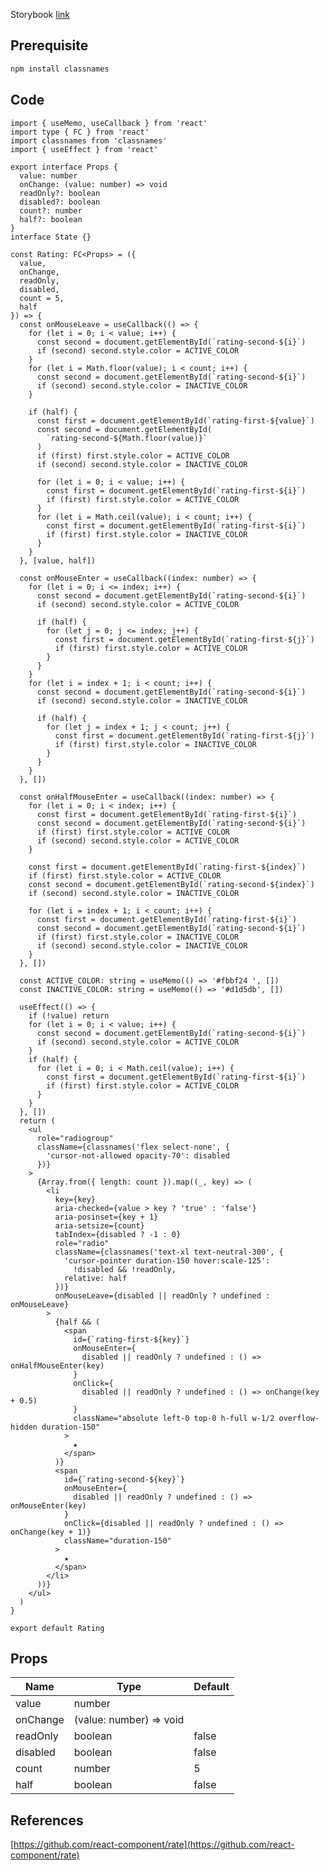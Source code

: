 
Storybook [link](https://components.kidow.me/?path=/story/data-entry--rating)

## Prerequisite

```bash npm2yarn
npm install classnames
```

## Code

```tsx title="components/Rating/index.tsx"
import { useMemo, useCallback } from 'react'
import type { FC } from 'react'
import classnames from 'classnames'
import { useEffect } from 'react'

export interface Props {
  value: number
  onChange: (value: number) => void
  readOnly?: boolean
  disabled?: boolean
  count?: number
  half?: boolean
}
interface State {}

const Rating: FC<Props> = ({
  value,
  onChange,
  readOnly,
  disabled,
  count = 5,
  half
}) => {
  const onMouseLeave = useCallback(() => {
    for (let i = 0; i < value; i++) {
      const second = document.getElementById(`rating-second-${i}`)
      if (second) second.style.color = ACTIVE_COLOR
    }
    for (let i = Math.floor(value); i < count; i++) {
      const second = document.getElementById(`rating-second-${i}`)
      if (second) second.style.color = INACTIVE_COLOR
    }

    if (half) {
      const first = document.getElementById(`rating-first-${value}`)
      const second = document.getElementById(
        `rating-second-${Math.floor(value)}`
      )
      if (first) first.style.color = ACTIVE_COLOR
      if (second) second.style.color = INACTIVE_COLOR

      for (let i = 0; i < value; i++) {
        const first = document.getElementById(`rating-first-${i}`)
        if (first) first.style.color = ACTIVE_COLOR
      }
      for (let i = Math.ceil(value); i < count; i++) {
        const first = document.getElementById(`rating-first-${i}`)
        if (first) first.style.color = INACTIVE_COLOR
      }
    }
  }, [value, half])

  const onMouseEnter = useCallback((index: number) => {
    for (let i = 0; i <= index; i++) {
      const second = document.getElementById(`rating-second-${i}`)
      if (second) second.style.color = ACTIVE_COLOR

      if (half) {
        for (let j = 0; j <= index; j++) {
          const first = document.getElementById(`rating-first-${j}`)
          if (first) first.style.color = ACTIVE_COLOR
        }
      }
    }
    for (let i = index + 1; i < count; i++) {
      const second = document.getElementById(`rating-second-${i}`)
      if (second) second.style.color = INACTIVE_COLOR

      if (half) {
        for (let j = index + 1; j < count; j++) {
          const first = document.getElementById(`rating-first-${j}`)
          if (first) first.style.color = INACTIVE_COLOR
        }
      }
    }
  }, [])

  const onHalfMouseEnter = useCallback((index: number) => {
    for (let i = 0; i < index; i++) {
      const first = document.getElementById(`rating-first-${i}`)
      const second = document.getElementById(`rating-second-${i}`)
      if (first) first.style.color = ACTIVE_COLOR
      if (second) second.style.color = ACTIVE_COLOR
    }

    const first = document.getElementById(`rating-first-${index}`)
    if (first) first.style.color = ACTIVE_COLOR
    const second = document.getElementById(`rating-second-${index}`)
    if (second) second.style.color = INACTIVE_COLOR

    for (let i = index + 1; i < count; i++) {
      const first = document.getElementById(`rating-first-${i}`)
      const second = document.getElementById(`rating-second-${i}`)
      if (first) first.style.color = INACTIVE_COLOR
      if (second) second.style.color = INACTIVE_COLOR
    }
  }, [])

  const ACTIVE_COLOR: string = useMemo(() => '#fbbf24 ', [])
  const INACTIVE_COLOR: string = useMemo(() => '#d1d5db', [])

  useEffect(() => {
    if (!value) return
    for (let i = 0; i < value; i++) {
      const second = document.getElementById(`rating-second-${i}`)
      if (second) second.style.color = ACTIVE_COLOR
    }
    if (half) {
      for (let i = 0; i < Math.ceil(value); i++) {
        const first = document.getElementById(`rating-first-${i}`)
        if (first) first.style.color = ACTIVE_COLOR
      }
    }
  }, [])
  return (
    <ul
      role="radiogroup"
      className={classnames('flex select-none', {
        'cursor-not-allowed opacity-70': disabled
      })}
    >
      {Array.from({ length: count }).map((_, key) => (
        <li
          key={key}
          aria-checked={value > key ? 'true' : 'false'}
          aria-posinset={key + 1}
          aria-setsize={count}
          tabIndex={disabled ? -1 : 0}
          role="radio"
          className={classnames('text-xl text-neutral-300', {
            'cursor-pointer duration-150 hover:scale-125':
              !disabled && !readOnly,
            relative: half
          })}
          onMouseLeave={disabled || readOnly ? undefined : onMouseLeave}
        >
          {half && (
            <span
              id={`rating-first-${key}`}
              onMouseEnter={
                disabled || readOnly ? undefined : () => onHalfMouseEnter(key)
              }
              onClick={
                disabled || readOnly ? undefined : () => onChange(key + 0.5)
              }
              className="absolute left-0 top-0 h-full w-1/2 overflow-hidden duration-150"
            >
              ★
            </span>
          )}
          <span
            id={`rating-second-${key}`}
            onMouseEnter={
              disabled || readOnly ? undefined : () => onMouseEnter(key)
            }
            onClick={disabled || readOnly ? undefined : () => onChange(key + 1)}
            className="duration-150"
          >
            ★
          </span>
        </li>
      ))}
    </ul>
  )
}

export default Rating
```

## Props

| Name                 | Type                    | Default |
| -------------------- | ----------------------- | ------- |
| value<Required />    | number                  |         |
| onChange<Required /> | (value: number) => void |         |
| readOnly             | boolean                 | false   |
| disabled             | boolean                 | false   |
| count                | number                  | 5       |
| half                 | boolean                 | false   |

## References

[https://github.com/react-component/rate](https://github.com/react-component/rate)
